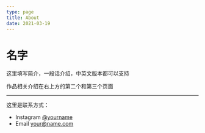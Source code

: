 ```yaml
---
type: page
title: About
date: 2021-03-19
---
```


# 名字

这里填写简介，一段话介绍，中英文版本都可以支持

作品相关介绍在右上方的第二个和第三个页面

---

这里是联系方式：
- Instagram [@yourname](https://instagram.com/yourname)
- Email your@name.com
